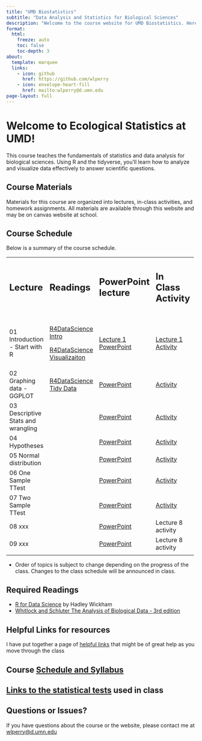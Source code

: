 ```yaml
---
title: "UMD Biostatistics"
subtitle: "Data Analysis and Statistics for Biological Sciences"
description: "Welcome to the course website for UMD Biostatistics. Here you'll find the syllabus, schedule, lecture materials, activities, and assignments."
format: 
  html:
    freeze: auto
    toc: false
    toc-depth: 3
about:
  template: marquee
  links:
    - icon: github
      href: https://github.com/wlperry
    - icon: envelope-heart-fill
      href: mailto:wlperry@d.umn.edu
page-layout: full
---
```


# Welcome to Ecological Statistics at UMD!

This course teaches the fundamentals of statistics and data analysis for biological sciences. Using R and the tidyverse, you'll learn how to analyze and visualize data effectively to answer scientific questions.

## Course Materials

Materials for this course are organized into lectures, in-class activities, and homework assignments. All materials are available through this website and may be on canvas website at school.

## Course Schedule

Below is a summary of the course schedule.

+------------------------------------+---------------------------------------------------------------------------+--------------------------------------------------------------------------+--------------------------------------------------------------------+----------------------------------------------------------------+----------+
| ## **Lecture**                     | ## **Readings**                                                           | ## **PowerPoint lecture**                                                | ## **In Class Activity**                                           | ## **Homework**                                                |          |
|                                    |                                                                           |                                                                          |                                                                    |                                                                |          |
| ##                                 | ##                                                                        | ##                                                                       | ##                                                                 | ##                                                             |          |
+------------------------------------+---------------------------------------------------------------------------+--------------------------------------------------------------------------+--------------------------------------------------------------------+----------------------------------------------------------------+----------+
| 01 Introduction - Start with R     | [R4DataScience Intro](https://r4ds.hadley.nz/intro.html)                  | [Lecture 1 PowerPoint](lectures/lecture_01/01_01_lecture_powerpoint.qmd) | [Lecture 1 Activity](lectures/lecture_01/01_02_class_activity.qmd) | [Week 1 Homework](lectures/lecture_01/01_03_take_homework.qmd) |          |
|                                    |                                                                           |                                                                          |                                                                    |                                                                |          |
|                                    | [R4DataScience Visualizaiton](https://r4ds.hadley.nz/data-visualize.html) |                                                                          |                                                                    |                                                                |          |
+------------------------------------+---------------------------------------------------------------------------+--------------------------------------------------------------------------+--------------------------------------------------------------------+----------------------------------------------------------------+----------+
| 02 Graphing data - GGPLOT          | [R4DataScience Tidy Data](https://r4ds.hadley.nz/data-tidy.html)          | [PowerPoint](lectures/lecture_02/02_01_lecture_powerpoint.qmd)           | [Activity](lectures/lecture_02/02_02_class_activity.qmd)           |                                                                |          |
+------------------------------------+---------------------------------------------------------------------------+--------------------------------------------------------------------------+--------------------------------------------------------------------+----------------------------------------------------------------+----------+
| 03 Descriptive Stats and wrangling |                                                                           | [PowerPoint](lectures/lecture_03/03_01_lecture_powerpoint.qmd)           | [Activity](lectures/lecture_03/03_02_class_activity.qmd)           | [Week 2 Homework](lectures/lecture_03/03_03_homework.qmd)      |          |
+------------------------------------+---------------------------------------------------------------------------+--------------------------------------------------------------------------+--------------------------------------------------------------------+----------------------------------------------------------------+----------+
| 04 Hypotheses                      |                                                                           | [PowerPoint](lectures/lecture_04/04_01_lecture_powerpoint.qmd)           | [Activity](lectures/lecture_04/04_02_class_activity.qmd)           |                                                                |          |
+------------------------------------+---------------------------------------------------------------------------+--------------------------------------------------------------------------+--------------------------------------------------------------------+----------------------------------------------------------------+----------+
| 05 Normal distribution             |                                                                           | [PowerPoint](lectures/lecture_05/05_01_lecture_powerpoint.qmd)           | [Activity](lectures/lecture_05/05_02_class_activity.qmd)           | [Week 3 Homework](lectures/lecture_05/05_03_homework.qmd)      |          |
+------------------------------------+---------------------------------------------------------------------------+--------------------------------------------------------------------------+--------------------------------------------------------------------+----------------------------------------------------------------+----------+
| 06 One Sample TTest                |                                                                           | [PowerPoint](lectures/lecture_06/06_01_lecture_powerpoint.qmd)           | [Activity](lectures/lecture_06/06_02_class_activity.qmd)           |                                                                |          |
+------------------------------------+---------------------------------------------------------------------------+--------------------------------------------------------------------------+--------------------------------------------------------------------+----------------------------------------------------------------+----------+
| 07 Two Sample TTest                |                                                                           | [PowerPoint](lectures/lecture_07/07_01_lecture_powerpoint.qmd)           | [Activity](lectures/lecture_07/07_02_class_activity.qmd)           | Week 5 Homework                                                |          |
+------------------------------------+---------------------------------------------------------------------------+--------------------------------------------------------------------------+--------------------------------------------------------------------+----------------------------------------------------------------+----------+
| 08 xxx                             |                                                                           | [PowerPoint](lectures/lecture_08/08_01_lecture_powerpoint.qmd)           | Lecture 8 activity                                                 |                                                                |          |
+------------------------------------+---------------------------------------------------------------------------+--------------------------------------------------------------------------+--------------------------------------------------------------------+----------------------------------------------------------------+----------+
| 09 xxx                             |                                                                           | [PowerPoint](lectures/lecture_09/09_01_lecture_powerpoint.qmd)           | Lecture 8 activity                                                 |                                                                |          |
+------------------------------------+---------------------------------------------------------------------------+--------------------------------------------------------------------------+--------------------------------------------------------------------+----------------------------------------------------------------+----------+
|                                    |                                                                           |                                                                          |                                                                    |                                                                |          |
+------------------------------------+---------------------------------------------------------------------------+--------------------------------------------------------------------------+--------------------------------------------------------------------+----------------------------------------------------------------+----------+

-   Order of topics is subject to change depending on the progress of the class. Changes to the class schedule will be announced in class.

## Required Readings

-   [R for Data Science](https://r4ds.hadley.nz/) by Hadley Wickham
-   [Whitlock and Schluter The Analysis of Biological Data - 3rd edition](https://store.macmillanlearning.com/us/product/The-Analysis-of-Biological-Data/p/131922623X?srsltid=AfmBOoqRmMWAOsajlUfAZPt1_UGqjmpPzMg-XAgjFhp5oP3mFNKUCw-w)

## Helpful Links for resources

I have put together a page of [helpful links](links.qmd) that might be of great help as you move through the class

## Course [Schedule and Syllabus](syllabus.qmd)

## [Links to the statistical test](stats_tests_index.qmd)[s](stats_tests_index.qmd) used in class

## Questions or Issues?

If you have questions about the course or the website, please contact me at [wlperry\@d.umn.edu](mailto:wlperry@d.umn.edu)
